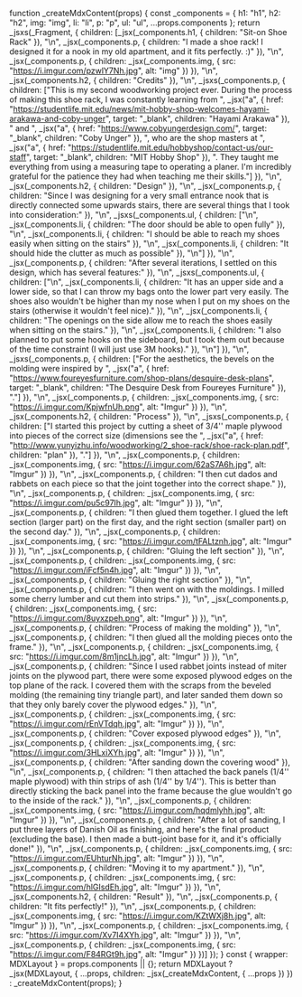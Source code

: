 function _createMdxContent(props) {
  const _components = {
    h1: "h1",
    h2: "h2",
    img: "img",
    li: "li",
    p: "p",
    ul: "ul",
    ...props.components
  };
  return _jsxs(_Fragment, {
    children: [_jsx(_components.h1, {
      children: "Sit-on Shoe Rack"
    }), "\n", _jsx(_components.p, {
      children: "I made a shoe rack! I designed it for a nook in my old apartment, and it fits perfectly. :)"
    }), "\n", _jsx(_components.p, {
      children: _jsx(_components.img, {
        src: "https://i.imgur.com/pzwlY7Nh.jpg",
        alt: "img"
      })
    }), "\n", _jsx(_components.h2, {
      children: "Credits"
    }), "\n", _jsxs(_components.p, {
      children: ["This is my second woodworking project ever. During the process of making this shoe rack, I was constantly learning from ", _jsx("a", {
        href: "https://studentlife.mit.edu/news/mit-hobby-shop-welcomes-hayami-arakawa-and-coby-unger",
        target: "_blank",
        children: "Hayami Arakawa"
      }), " and ", _jsx("a", {
        href: "https://www.cobyungerdesign.com/",
        target: "_blank",
        children: "Coby Unger"
      }), ", who are the shop masters at ", _jsx("a", {
        href: "https://studentlife.mit.edu/hobbyshop/contact-us/our-staff",
        target: "_blank",
        children: "MIT Hobby Shop"
      }), ". They taught me everything from using a measuring tape to operating a planer. I'm incredibly grateful for the patience they had when teaching me their skills."]
    }), "\n", _jsx(_components.h2, {
      children: "Design"
    }), "\n", _jsx(_components.p, {
      children: "Since I was designing for a very small entrance nook that is directly connected some upwards stairs, there are several things that I took into consideration:"
    }), "\n", _jsxs(_components.ul, {
      children: ["\n", _jsx(_components.li, {
        children: "The door should be able to open fully"
      }), "\n", _jsx(_components.li, {
        children: "I should be able to reach my shoes easily when sitting on the stairs"
      }), "\n", _jsx(_components.li, {
        children: "It should hide the clutter as much as possible"
      }), "\n"]
    }), "\n", _jsx(_components.p, {
      children: "After several iterations, I settled on this design, which has several features:"
    }), "\n", _jsxs(_components.ul, {
      children: ["\n", _jsx(_components.li, {
        children: "It has an upper side and a lower side, so that I can throw my bags onto the lower part very easily. The shoes also wouldn't be higher than my nose when I put on my shoes on the stairs (otherwise it wouldn't feel nice)."
      }), "\n", _jsx(_components.li, {
        children: "The openings on the side allow me to reach the shoes easily when sitting on the stairs."
      }), "\n", _jsx(_components.li, {
        children: "I also planned to put some hooks on the sideboard, but I took them out because of the time constraint (I will just use 3M hooks)."
      }), "\n"]
    }), "\n", _jsxs(_components.p, {
      children: ["For the aesthetics, the bevels on the molding were inspired by ", _jsx("a", {
        href: "https://www.foureyesfurniture.com/shop-plans/desquire-desk-plans",
        target: "_blank",
        children: "The Desquire Desk from Foureyes Furniture"
      }), "."]
    }), "\n", _jsx(_components.p, {
      children: _jsx(_components.img, {
        src: "https://i.imgur.com/KpjwfnUh.png",
        alt: "Imgur"
      })
    }), "\n", _jsx(_components.h2, {
      children: "Process"
    }), "\n", _jsxs(_components.p, {
      children: ["I started this project by cutting a sheet of 3/4'' maple plywood into pieces of the correct size (dimensions see the ", _jsx("a", {
        href: "http://www.yunyizhu.info/woodworking/2_shoe-rack/shoe-rack-plan.pdf",
        children: "plan"
      }), "."]
    }), "\n", _jsx(_components.p, {
      children: _jsx(_components.img, {
        src: "https://i.imgur.com/62aS7A6h.jpg",
        alt: "Imgur"
      })
    }), "\n", _jsx(_components.p, {
      children: "I then cut dados and rabbets on each piece so that the joint together into the correct shape."
    }), "\n", _jsx(_components.p, {
      children: _jsx(_components.img, {
        src: "https://i.imgur.com/pu5c97Ih.jpg",
        alt: "Imgur"
      })
    }), "\n", _jsx(_components.p, {
      children: "I then glued them together. I glued the left section (larger part) on the first day, and the right section (smaller part) on the second day."
    }), "\n", _jsx(_components.p, {
      children: _jsx(_components.img, {
        src: "https://i.imgur.com/tFALtznh.jpg",
        alt: "Imgur"
      })
    }), "\n", _jsx(_components.p, {
      children: "Gluing the left section"
    }), "\n", _jsx(_components.p, {
      children: _jsx(_components.img, {
        src: "https://i.imgur.com/iFcf5n4h.jpg",
        alt: "Imgur"
      })
    }), "\n", _jsx(_components.p, {
      children: "Gluing the right section"
    }), "\n", _jsx(_components.p, {
      children: "I then went on with the moldings. I milled some cherry lumber and cut them into strips."
    }), "\n", _jsx(_components.p, {
      children: _jsx(_components.img, {
        src: "https://i.imgur.com/8uyxzpeh.png",
        alt: "Imgur"
      })
    }), "\n", _jsx(_components.p, {
      children: "Process of making the molding"
    }), "\n", _jsx(_components.p, {
      children: "I then glued all the molding pieces onto the frame."
    }), "\n", _jsx(_components.p, {
      children: _jsx(_components.img, {
        src: "https://i.imgur.com/8m1jncLh.jpg",
        alt: "Imgur"
      })
    }), "\n", _jsx(_components.p, {
      children: "Since I used rabbet joints instead of miter joints on the plywood part, there were some exposed plywood edges on the top plane of the rack. I covered them with the scraps from the beveled molding (the remaining tiny triangle part), and later sanded them down so that they only barely cover the plywood edges."
    }), "\n", _jsx(_components.p, {
      children: _jsx(_components.img, {
        src: "https://i.imgur.com/rEnVTdqh.jpg",
        alt: "Imgur"
      })
    }), "\n", _jsx(_components.p, {
      children: "Cover exposed plywood edges"
    }), "\n", _jsx(_components.p, {
      children: _jsx(_components.img, {
        src: "https://i.imgur.com/3HLxiXYh.jpg",
        alt: "Imgur"
      })
    }), "\n", _jsx(_components.p, {
      children: "After sanding down the covering wood"
    }), "\n", _jsx(_components.p, {
      children: "I then attached the back panels (1/4'' maple plywood) with thin strips of ash (1/4'' by 1/4''). This is better than directly sticking the back panel into the frame because the glue wouldn't go to the inside of the rack."
    }), "\n", _jsx(_components.p, {
      children: _jsx(_components.img, {
        src: "https://i.imgur.com/hqdmlyhh.jpg",
        alt: "Imgur"
      })
    }), "\n", _jsx(_components.p, {
      children: "After a lot of sanding, I put three layers of Danish Oil as finishing, and here's the final product (excluding the base). I then made a butt-joint base for it, and it's officially done!"
    }), "\n", _jsx(_components.p, {
      children: _jsx(_components.img, {
        src: "https://i.imgur.com/EUhturNh.jpg",
        alt: "Imgur"
      })
    }), "\n", _jsx(_components.p, {
      children: "Moving it to my apartment."
    }), "\n", _jsx(_components.p, {
      children: _jsx(_components.img, {
        src: "https://i.imgur.com/hlGIsdEh.jpg",
        alt: "Imgur"
      })
    }), "\n", _jsx(_components.h2, {
      children: "Result"
    }), "\n", _jsx(_components.p, {
      children: "It fits perfectly!"
    }), "\n", _jsx(_components.p, {
      children: _jsx(_components.img, {
        src: "https://i.imgur.com/KZtWXj8h.jpg",
        alt: "Imgur"
      })
    }), "\n", _jsx(_components.p, {
      children: _jsx(_components.img, {
        src: "https://i.imgur.com/Xv7I4XYh.jpg",
        alt: "Imgur"
      })
    }), "\n", _jsx(_components.p, {
      children: _jsx(_components.img, {
        src: "https://i.imgur.com/F84RGt9h.jpg",
        alt: "Imgur"
      })
    })]
  });
}
  const {
    wrapper: MDXLayout
  } = props.components || {};
  return MDXLayout ? _jsx(MDXLayout, {
    ...props,
    children: _jsx(_createMdxContent, {
      ...props
    })
  }) : _createMdxContent(props);
}